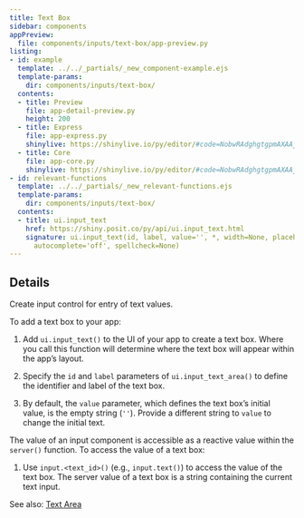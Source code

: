 ```yaml
---
title: Text Box
sidebar: components
appPreview:
  file: components/inputs/text-box/app-preview.py
listing:
- id: example
  template: ../../_partials/_new_component-example.ejs
  template-params:
    dir: components/inputs/text-box/
  contents:
  - title: Preview
    file: app-detail-preview.py
    height: 200
  - title: Express
    file: app-express.py
    shinylive: https://shinylive.io/py/editor/#code=NobwRAdghgtgpmAXAAjFADugdOgnmAGlQGMB7CAFzkqVQGJkAxASQA0BZAURQCU4B3AE4BLKsigBncRGScAHukFwJUjOgA6EAGaDSMZBIAWwiLmTCY6UoIrIArsKJKIAEziCiAQUybNagPoOyAC89sI4UADmcP5aADYOLgAUmshpYVgm6HYU-lRyFClg+RTqhMhlACpwBeYQ2aXlZZyU7sglWJ1lAJREdAA8-anpDlikOQ15NbkAbu4ARlAUFkUzUAlwPQSa3b6ucFoG7nOCSVk5ROMUDUQSyhLC5N2Iw2kAAs5uglglr8huhzWGySzz+6WQSgodkEMnOFB+0xBezUIWQ3nQSQCDlux3cuwg5WKuHQCBQxWmYAAvgBdIA
  - title: Core
    file: app-core.py
    shinylive: https://shinylive.io/py/editor/#code=NobwRAdghgtgpmAXAAjFADugdOgnmAGlQGMB7CAFzkqVQDMAnUmZAZwAsBLCXZTmdKQYVkAV05EG1ACZwGRAIKYAOhFUZ0AfXHIAvGM44oAczia6AG3HSAFKuQODWbulEVNVAB4U7YLxWVCZECAFThvPghXAKDAgFFKOWR-LFTAgEoiAGIAHhz7R3EsUjdoj3D3ADc5ACMoCn5fSqgrOAyCVXTVVVk6NjlqhhsXNyISimiiVjhWVk5ydMQChwABKQhZBix-ZeRe5GbWm0Xdx2QpClEGCEjo7Yrj7uhMPWQldBsNbQl+hkGuiBBPy4dAIFB+CpgAC+AF0gA
- id: relevant-functions
  template: ../../_partials/_new_relevant-functions.ejs
  template-params:
    dir: components/inputs/text-box/
  contents:
  - title: ui.input_text
    href: https://shiny.posit.co/py/api/ui.input_text.html
    signature: ui.input_text(id, label, value='', *, width=None, placeholder=None,
      autocomplete='off', spellcheck=None)
---
```


:::{#example}
:::

:::{#relevant-functions}
:::

## Details

Create input control for entry of text values.

To add a text box to your app:

  1. Add `ui.input_text()` to the UI of your app to create a text box. Where you call this function will determine where the text box will appear within the app's layout.

  2. Specify the `id` and `label` parameters of `ui.input_text_area()` to define the identifier and label of the text box.

  3. By default, the `value` parameter, which defines the text box's initial value, is the empty string (`''`). Provide a different string to `value` to change the initial text.

The value of an input component is accessible as a reactive value within the `server()` function. To access the value of a text box:

  1. Use `input.<text_id>()` (e.g., `input.text()`) to access the value of the text box. The server value of a text box is a string containing the current text input.

See also: [Text Area](text-area.qmd)
